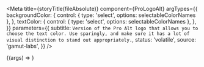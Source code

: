 
<Meta
  title={storyTitle(fileAbsolute)}
  component={ProLogoAlt}
  argTypes={{
    backgroundColor: {
      control: { type: 'select', options: selectableColorNames },
    },
    textColor: {
      control: { type: 'select', options: selectableColorNames },
    },
  }}
  parameters={{
    subtitle: `Version of the Pro Alt logo that allows you to choose the text color. Use sparingly, and make sure it has a lot of visual distinction to stand out appropriately.`,
    status: 'volatile',
    source: 'gamut-labs',
  }}
/>

<Canvas withSource="open">
  <Story name="ProLogoAlt">{(args) => <ProLogoAlt {...args} />}</Story>
</Canvas>

<Props story="ProLogoAlt" />
